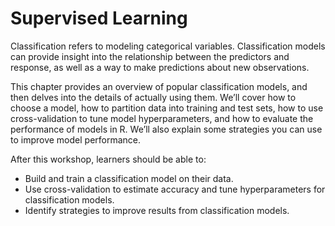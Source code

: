 # Supervised Learning

Classification refers to modeling categorical variables. Classification models
can provide insight into the relationship between the predictors and response,
as well as a way to make predictions about new observations.

This chapter provides an overview of popular classification models, and then
delves into the details of actually using them. We'll cover how to choose a
model, how to partition data into training and test sets, how to use
cross-validation to tune model hyperparameters, and how to evaluate the
performance of models in R. We'll also explain some strategies you can use to
improve model performance.

::: {.callout-note title="Learning Goals"}
After this workshop, learners should be able to:

* Build and train a classification model on their data.
* Use cross-validation to estimate accuracy and tune hyperparameters for
  classification models.
* Identify strategies to improve results from classification models.
:::
